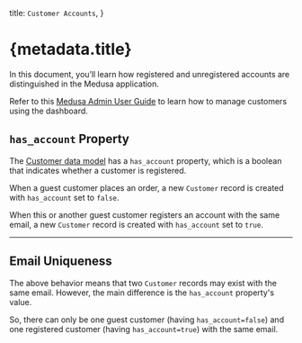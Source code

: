   title: `Customer Accounts`,
}

# {metadata.title}

In this document, you’ll learn how registered and unregistered accounts are distinguished in the Medusa application.

<Note title="Looking for no-code docs?">

Refer to this [Medusa Admin User Guide](!user-guide!/customers) to learn how to manage customers using the dashboard.

</Note>

## `has_account` Property

The [Customer data model](/references/customer/models/Customer) has a `has_account` property, which is a boolean that indicates whether a customer is registered.

When a guest customer places an order, a new `Customer` record is created with `has_account` set to `false`.

When this or another guest customer registers an account with the same email, a new `Customer` record is created with `has_account` set to `true`.

---

## Email Uniqueness

The above behavior means that two `Customer` records may exist with the same email. However, the main difference is the `has_account` property's value.

So, there can only be one guest customer (having `has_account=false`) and one registered customer (having `has_account=true`) with the same email.
